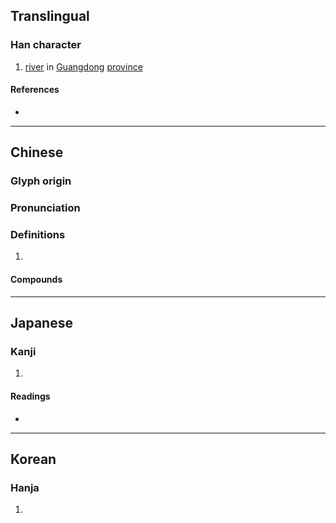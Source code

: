 {{character info/new}}
{{also|浈}}
==Translingual==

===Han character===
{{Han char|rn=85|rad=水|as=09|sn=12|four=31186|canj=EYBC|ids=⿰氵貞}}

# [[river]] in [[Guangdong]] [[province]]

====References====
* {{Han ref|kx=0637.200|dkj=17849|dj=1044.150|hdz=31673.030|uh=6E5E|ud=28254|bh=D9FE|bd=55806}}

----

==Chinese==
{{zh-forms|s=浈}}

===Glyph origin===
{{Han etym}}

===Pronunciation===
{{zh-pron
|m=zhēn,chēng
|c=zing1
|mc=y
|oc=y
|cat=pn
}}

===Definitions===
{{zh-hanzi}}

# {{rfdef|zh}}

====Compounds====
{{zh-der|湞水}}

----

==Japanese==

===Kanji===
{{ja-kanji|grade=|rs=水09}}

# {{defn|lang=ja|sort=水09}}

====Readings====
* {{ja-readings|on=[[とう]] (tō), [[じょう]] (jō), [[てい]] (tei), [[ちょう]] (chō)|kun=|nanori=}}

----

==Korean==

===Hanja===
{{ko-hanja|hangeul=정|eumhun=|rv=jeong|mr=chŏng|y=ceng}}

# {{defn|lang=ko|sort=水09}}
